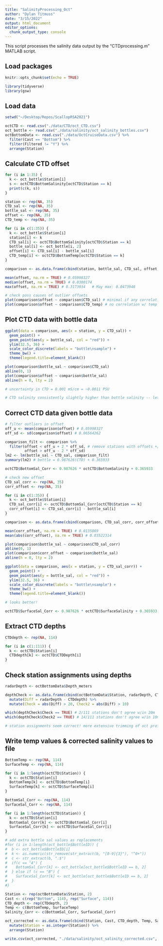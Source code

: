 ```yaml
---
title: "SalinityProcessing_Oct"
author: "Dylan Titmuss"
date: "3/15/2022"
output: html_document
editor_options: 
  chunk_output_type: console
---
```


This script processes the salinity data output by the "CTDprocessing.m" MATLAB script.

## Load packages
```r
knitr::opts_chunk$set(echo = TRUE)

library(tidyverse)
library(gsw)
```

## Load data
```r
setwd("~/Desktop/Repos/ScallopRSA2021")

octCTD <- read.csv("./data/CTD/oct_CTD.csv")
oct_bottle <- read.csv("./data/salinity/oct_salinity_bottles.csv")
octBottomData <- read.csv("./data/OctCruiseData.csv") %>%
  filter(Cast == "Bottom") %>%
  filter(Filtered != "Y") %>%
  arrange(Station)
```

## Calculate CTD offset
```r
for (i in 1:35) {
  k <- oct_bottle$Station[i]
  s <- octCTD$BottomSalinity[octCTD$Station == k]
  print(c(k, s))
}

station <- rep(NA, 35)
CTD_sal <- rep(NA, 35)
bottle_sal <- rep(NA, 35)
offset <- rep(NA, 35)
CTD_temp <- rep(NA, 35)

for (i in c(1:35)) {
  k <- oct_bottle$Station[i]
  station[i] <- k
  CTD_sal[i] <- octCTD$BottomSalinity[octCTD$Station == k]
  bottle_sal[i] <- oct_bottle[i, 2]
  offset[i] <- CTD_sal[i] - bottle_sal[i]
  CTD_temp[i] <- octCTD$BottomTemp[octCTD$Station == k]
}

comparison <- as.data.frame(cbind(station, bottle_sal, CTD_sal, offset, CTD_temp))

mean(offset, na.rm = TRUE) # 0.05998327
median(offset, na.rm = TRUE) # 0.0380174
max(offset, na.rm = TRUE) # 0.3173934   # May max: 0.0473948

# check poss causes of outlier offsets
plot(comparison$offset ~ comparison$CTD_sal) # minimal if any correlation w/ sal
plot(comparison$offset ~ comparison$CTD_temp) # no correlation w/ temp
```

## Plot CTD data with bottle data
```r
ggplot(data = comparison, aes(x = station, y = CTD_sal)) +
  geom_point() +
  geom_point(aes(y = bottle_sal, col = "red")) +
  ylim(32.5, 36) +
  scale_color_discrete(labels = "bottle\nsample") +
  theme_bw() +
  theme(legend.title=element_blank())

plot(comparison$bottle_sal ~ comparison$CTD_sal)
abline(0, 1)
plot(comparison$offset ~ comparison$bottle_sal)
abline(h = 0, lty = 2)

# uncertainty in CTD = 0.001 mS/cm = ~0.0011 PSU

# CTD salinity consistently slightly higher than bottle salinity -- let's do a correction
```

## Correct CTD data given bottle data
```r
# filter outliers in offset
off_u <- mean(comparison$offset) # 0.05998327
off_sd <- sd(comparison$offset) # 0.06564262

comparison_filt <- comparison %>%
  filter(offset < off_u + 2 * off_sd, # remove stations with offsets +/- 2 sd from mean
         offset > off_u - 2 * off_sd) 
lm2 <- lm(bottle_sal ~ CTD_sal, comparison_filt)
summary(lm2) # bottle = 0.987626(CTD) + 0.365933

octCTD$BottomSal_Corr <- 0.987626 * octCTD$BottomSalinity + 0.365933

# check new offset
CTD_sal_corr <- rep(NA, 35)
corr_offset <- rep(NA, 35)

for (i in c(1:35)) {
  k <- oct_bottle$Station[i]
  CTD_sal_corr[i] <- octCTD$BottomSal_Corr[octCTD$Station == k]
  corr_offset[i] <- CTD_sal_corr[i] - bottle_sal[i]
}

comparison <- as.data.frame(cbind(comparison, CTD_sal_corr, corr_offset))

mean(corr_offset, na.rm = TRUE) # 0.0135869
mean(abs(corr_offset), na.rm = TRUE) # 0.03522314

plot(comparison$bottle_sal ~ comparison$CTD_sal_corr)
abline(0, 1)
plot(comparison$corr_offset ~ comparison$bottle_sal)
abline(h = 0, lty = 2)

ggplot(data = comparison, aes(x = station, y = CTD_sal_corr)) +
  geom_point() +
  geom_point(aes(y = bottle_sal, col = "red")) +
  ylim(32.5, 36) +
  scale_color_discrete(labels = "bottle\nsample") +
  theme_bw() +
  theme(legend.title=element_blank())

# looks better!

octCTD$SurfaceSal_Corr <- 0.987626 * octCTD$SurfaceSalinity + 0.365933
```

## Extract CTD depths
```r
CTDdepth <- rep(NA, 114)

for (i in c(1:111)) {
  k <- octCTD$Station[i]
  CTDdepth[k] <- octCTD$CTDDepth[i]
}
```

## Check station assignments using depths
```r
radarDepth <- octBottomData$Depth_meters

depthCheck <- as.data.frame(cbind(octBottomData$Station, radarDepth, CTDdepth)) %>%
  mutate(Diff = radarDepth - CTDdepth) %>%
  mutate(Check = abs(Diff) > 20, Check2 = abs(Diff) > 10)

which(depthCheck$Check == TRUE) # 2/111 stations don't agree w/in 20m
which(depthCheck$Check2 == TRUE) # 14/111 stations don't agree w/in 10m

# station assignments seem correct! more extensive trimming of oct profiles compared to may -- greater divergence makes sense
```

## Write temp values & corrected salinity values to file
```r
BottomTemp <- rep(NA, 114)
SurfaceTemp <- rep(NA, 114)

for (i in 1:length(octCTD$Station)) {
  k <- octCTD$Station[i]
  BottomTemp[k] <- octCTD$BottomTemp[i]
  SurfaceTemp[k] <- octCTD$SurfaceTemp[i]
}

BottomSal_Corr <- rep(NA, 114)
SurfaceSal_Corr <- rep(NA, 114)

for (i in 1:length(octCTD$Station)) {
  k <- octCTD$Station[i]
  BottomSal_Corr[k] <- octCTD$BottomSal_Corr[i]
  SurfaceSal_Corr[k] <- octCTD$SurfaceSal_Corr[i]
}

# add extra bottle sal values as replacements
#for (i in 1:length(oct_bottle$BottleID)) {
#  b <- oct_bottle$BottleID[i]
#  k <- as.numeric(str_remove(str_extract(b, "[0-9]{3}"), "^0+"))
#  c <- str_extract(b, ".$")
#  if(c == "A") {
#    BottomSal_Corr[k] <- oct_bottle[oct_bottle$BottleID == b, 2]
#  } else if (c == "B") {
#    SurfaceSal_Corr[k] <- oct_bottle[oct_bottle$BottleID == b, 2]
#  }
#}

Station <- rep(octBottomData$Station, 2)
Cast <- c(rep("Bottom", 114), rep("Surface", 114))
CTD_depth <- rep(CTDdepth, 2)
Temp <- c(BottomTemp, SurfaceTemp)
Salinity_Corr <- c(BottomSal_Corr, SurfaceSal_Corr)

oct_corrected <- as.data.frame(cbind(Station, Cast, CTD_depth, Temp, Salinity_Corr)) %>%
  mutate(Station = as.integer(Station)) %>%
  arrange(Station)

write.csv(oct_corrected, "./data/salinity/oct_salinity_corrected.csv", row.names = FALSE)
```
